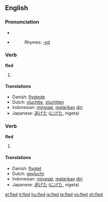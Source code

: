 ==English==

===Pronunciation===
* {{IPA|/'flεd/}}
* {{audio|en-us-fled.ogg|Audio (US)}}
*: Rhymes: [[Rhymes:English:-ɛd|-ɛd]]

===Verb===
'''fled'''

# {{simple past of|[[flee]]}}

====Translations====
* Danish: [[flygtede]]
* Dutch: [[vluchtte]], [[vluchtten]]
* Indonesian: [[minggat]], [[lari|melarikan]] [[diri]]
* Japanese: [[逃げた]] ([[にげた]], nigeta)

===Verb===
'''fled'''

# {{past participle of|[[flee]]}}


====Translations====
* Danish: [[flygtet]]
* Dutch: [[gevlucht]]
* Indonesian: [[minggat]], [[lari|melarikan]] [[diri]]
* Japanese: [[逃げた]] ([[にげた]], nigeta)

[[el:fled]]
[[it:fled]]
[[hu:fled]]
[[ja:fled]]
[[te:fled]]
[[vo:fled]]
[[zh:fled]]